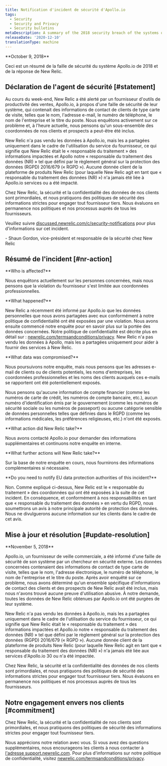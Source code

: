 ```yaml
---
title: Notification d'incident de sécurité d'Apollo.io
tags:
  - Security
  - Security and Privacy
  - Security bulletins
metaDescription: A summary of the 2018 security breach of the systems of Apollo.io and New Relic's response.
releaseDate: '2020-12-10'
translationType: machine
---
```


<DNT>
  **October 9, 2018**
</DNT>

Ceci est un résumé de la faille de sécurité du système Apollo.io de 2018 et de la réponse de New Relic.

## Déclaration de l&apos;agent de sécurité [#statement]

Au cours du week-end, New Relic a été alerté par un fournisseur d&apos;outils de productivité des ventes, Apollo.io, à propos d&apos;une faille de sécurité de leur système, qui contenait des informations de contact de clients de type carte de visite, telles que le nom, l&apos;adresse e-mail, le numéro de téléphone, le nom de l&apos;entreprise et le titre du poste. Nous enquêtons activement sur ce problème et, à l&apos;heure actuelle, nous pensons qu&apos;un sous-ensemble des coordonnées de nos clients et prospects a peut-être été inclus.

New Relic n&apos;a pas vendu les données à Apollo.io, mais les a partagées uniquement dans le cadre de l&apos;utilisation du service du fournisseur, ce qui signifie que New Relic était le « responsable du traitement » des informations impactées et Apollo notre « responsable du traitement des données (NR) » tel que défini par le règlement général sur la protection des données (RGPD) 2016/679 (« RGPD »). Aucune donnée client de la plateforme de produits New Relic (pour laquelle New Relic agit en tant que « responsable du traitement des données (NR) ») n&apos;a jamais été liée à Apollo.io services ou a été impacté.

Chez New Relic, la sécurité et la confidentialité des données de nos clients sont primordiales, et nous pratiquons des politiques de sécurité des informations strictes pour engager tout fournisseur tiers. Nous évaluons en permanence nos politiques et nos processus auprès de tous les fournisseurs.

Veuillez suivre [discussed.newrelic.com/c/security-notifications](https://discuss.newrelic.com/c/security-notifications) pour plus d&apos;informations sur cet incident.

\- Shaun Gordon, vice-président et responsable de la sécurité chez New Relic

## Résumé de l&apos;incident [#nr-action]

<DNT>
  **Who is affected?**
</DNT>

Nous enquêtons actuellement sur les personnes concernées, mais nous pensons que la violation du fournisseur s&apos;est limitée aux coordonnées professionnelles.

<DNT>
  **What happened?**
</DNT>

New Relic a récemment été informé par Apollo.io que les données personnelles que nous avons partagées avec eux conformément à notre politique de confidentialité ont été exposées par une violation. Nous avons ensuite commencé notre enquête pour en savoir plus sur la portée des données concernées. Notre politique de confidentialité est décrite plus en détail sur : [newrelic.com/termsandconditions/privacy](https://newrelic.com/termsandconditions/privacy). New Relic n&apos;a pas vendu les données à Apollo, mais les a partagées uniquement pour aider à fournir des services à New Relic.

<DNT>
  **What data was compromised?**
</DNT>

Nous poursuivons notre enquête, mais nous pensons que les adresses e-mail de clients ou de clients potentiels, les noms d&apos;entreprises, les coordonnées professionnelles et les noms des clients auxquels ces e-mails se rapportent ont été potentiellement exposés.

Nous pensons qu&apos;aucune information de compte financier (comme les numéros de carte de crédit, les numéros de compte bancaire, etc.), aucun numéro d&apos;identification émis par le gouvernement (comme les numéros de sécurité sociale ou les numéros de passeport) ou aucune catégorie sensible de données personnelles telles que définies dans le RGPD (comme les informations médicales, les préférences religieuses, etc.) n&apos;ont été exposés.

<DNT>
  **What action did New Relic take?**
</DNT>

Nous avons contacté Apollo.io pour demander des informations supplémentaires et continuons notre enquête en interne.

<DNT>
  **What further actions will New Relic take?**
</DNT>

Sur la base de notre enquête en cours, nous fournirons des informations complémentaires si nécessaire.

<DNT>
  **Do you need to notify EU data protection authorities of this incident?**
</DNT>

Non. Comme expliqué ci-dessus, New Relic est le « responsable du traitement » des coordonnées qui ont été exposées à la suite de cet incident. En conséquence, et conformément à nos responsabilités en tant que « responsable du traitement des données » en vertu du RGPD, nous soumettrons un avis à notre principale autorité de protection des données. Nous ne divulguerons aucune information sur les clients dans le cadre de cet avis.

## Mise à jour et résolution [#update-resolution]

<DNT>
  **November 5, 2018**
</DNT>

Apollo.io, un fournisseur de veille commerciale, a été informé d&apos;une faille de sécurité de son système par un chercheur en sécurité externe. Les données concernées contenaient des informations de contact de type carte de visite, telles que le nom, l&apos;adresse électronique, le numéro de téléphone, le nom de l&apos;entreprise et le titre du poste. Après avoir enquêté sur ce problème, nous avons déterminé qu&apos;un ensemble spécifique d&apos;informations de contact des clients et des prospects de New Relic avait été inclus, mais nous n&apos;avons trouvé aucune preuve d&apos;utilisation abusive. À notre demande, toutes les données de New Relic obtenues par Apollo.io ont été purgées de leur système.

New Relic n&apos;a pas vendu les données à Apollo.io, mais les a partagées uniquement dans le cadre de l&apos;utilisation du service du fournisseur, ce qui signifie que New Relic était le « responsable du traitement » des informations impactées et Apollo.io notre « responsable du traitement des données (NR) » tel que défini par le règlement général sur la protection des données (RGPD) 2016/679 (« RGPD »). Aucune donnée client de la plateforme de produits New Relic (pour laquelle New Relic agit en tant que « responsable du traitement des données (NR) ») n&apos;a jamais été liée aux services d&apos;Apollo.io 30 ou n&apos;a été impactée.

Chez New Relic, la sécurité et la confidentialité des données de nos clients sont primordiales, et nous pratiquons des politiques de sécurité des informations strictes pour engager tout fournisseur tiers. Nous évaluons en permanence nos politiques et nos processus auprès de tous les fournisseurs.

## Notre engagement envers nos clients [#commitment]

Chez New Relic, la sécurité et la confidentialité de nos clients sont primordiales, et nous pratiquons des politiques de sécurité des informations strictes pour engager tout fournisseur tiers.

Nous apprécions notre relation avec vous. Si vous avez des questions supplémentaires, nous encourageons les clients à nous contacter à [l&apos;adresse support.newrelic.com](https://support.newrelic.com/). Pour plus d&apos;informations sur notre politique de confidentialité, visitez [newrelic.com/termsandconditions/privacy](https://newrelic.com/termsandconditions/privacy).